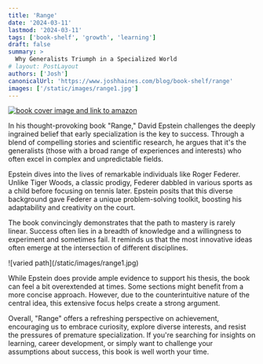 ```yaml
---
title: 'Range'
date: '2024-03-11'
lastmod: '2024-03-11'
tags: ['book-shelf', 'growth', 'learning']
draft: false
summary: >
  Why Generalists Triumph in a Specialized World
# layout: PostLayout
authors: ['Josh']
canonicalUrl: 'https://www.joshhaines.com/blog/book-shelf/range'
images: ['/static/images/range1.jpg']
---
```


<div className="mx-auto w-1/3">
  <a href="https://www.amazon.com/Range-Generalists-Triumph-Specialized-World/dp/0735214506">
    <img
      alt="book cover image and link to amazon"
      src="https://m.media-amazon.com/images/I/41SQv-reWGL._SY445_SX342_.jpg"
    />
  </a>
</div>

In his thought-provoking book "Range," David Epstein challenges the deeply ingrained belief that early specialization is the key to success. Through a blend of compelling stories and scientific research, he argues that it's the generalists (those with a broad range of experiences and interests) who often excel in complex and unpredictable fields.

Epstein dives into the lives of remarkable individuals like Roger Federer. Unlike Tiger Woods, a classic prodigy, Federer dabbled in various sports as a child before focusing on tennis later. Epstein posits that this diverse background gave Federer a unique problem-solving toolkit, boosting his adaptability and creativity on the court.

The book convincingly demonstrates that the path to mastery is rarely linear. Success often lies in a breadth of knowledge and a willingness to experiment and sometimes fail. It reminds us that the most innovative ideas often emerge at the intersection of different disciplines.

<div className="-mx-2 flex flex-wrap justify-center overflow-hidden xl:-mx-2">
  <div className="my-1 w-full overflow-hidden px-2 xl:my-1 xl:w-1/2 xl:px-2">
    ![varied path](/static/images/range1.jpg)
  </div>
</div>

While Epstein does provide ample evidence to support his thesis, the book can feel a bit overextended at times. Some sections might benefit from a more concise approach. However, due to the counterintuitive nature of the central idea, this extensive focus helps create a strong argument.

Overall, "Range" offers a refreshing perspective on achievement, encouraging us to embrace curiosity, explore diverse interests, and resist the pressures of premature specialization. If you're searching for insights on learning, career development, or simply want to challenge your assumptions about success, this book is well worth your time.
